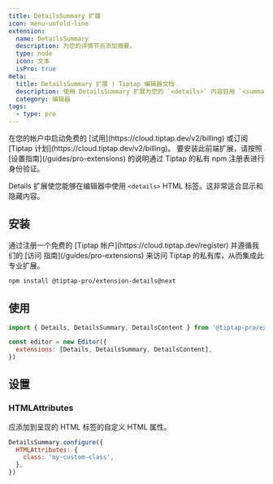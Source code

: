 ```yaml
---
title: DetailsSummary 扩展
icon: menu-unfold-line
extension:
  name: DetailsSummary
  description: 为您的详情节点添加摘要。
  type: node
  icon: 文本
  isPro: true
meta:
  title: DetailsSummary 扩展 | Tiptap 编辑器文档
  description: 使用 DetailsSummary 扩展为您的 `<details>` 内容启用 `<summary>` HTML 标签。更多信息请参见我们的文档！
  category: 编辑器
tags:
  - type: pro
---
```




<Requirements>
    <RequirementItem label="1. 启动试用或订阅">
        在您的帐户中启动免费的 [试用](https://cloud.tiptap.dev/v2/billing) 或订阅 [Tiptap 计划](https://cloud.tiptap.dev/v2/billing)。
    </RequirementItem>
    <RequirementItem label="2. 从私有注册表安装">
        要安装此前端扩展，请按照 [设置指南](/guides/pro-extensions) 的说明通过 Tiptap 的私有 npm 注册表进行身份验证。
    </RequirementItem>
</Requirements>

Details 扩展使您能够在编辑器中使用 `<details>` HTML 标签。这非常适合显示和隐藏内容。

<CodeDemo isPro path="/Nodes/Details" />

## 安装

<Callout title="设置对 Tiptap 私有库的访问" variant="info">
  通过注册一个免费的 [Tiptap
  帐户](https://cloud.tiptap.dev/register) 并遵循我们的 [访问
  指南](/guides/pro-extensions) 来访问 Tiptap 的私有库，从而集成此专业扩展。
</Callout>

```bash
npm install @tiptap-pro/extension-details@next
```

## 使用

```js
import { Details, DetailsSummary, DetailsContent } from '@tiptap-pro/extension-details'

const editor = new Editor({
  extensions: [Details, DetailsSummary, DetailsContent],
})
```

## 设置

### HTMLAttributes

应添加到呈现的 HTML 标签的自定义 HTML 属性。

```js
DetailsSummary.configure({
  HTMLAttributes: {
    class: 'my-custom-class',
  },
})
```